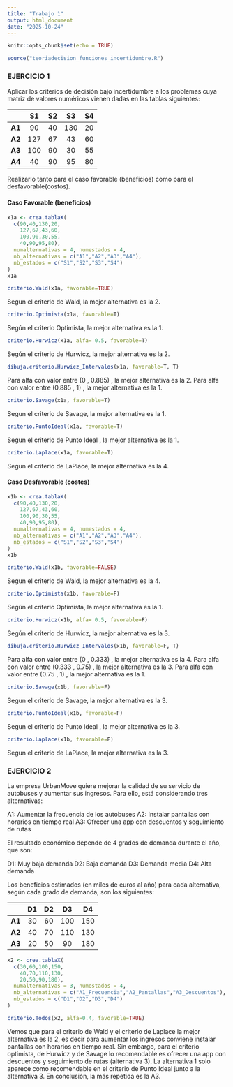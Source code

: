 ```yaml
---
title: "Trabajo 1"
output: html_document
date: "2025-10-24"
---
```


```r
knitr::opts_chunk$set(echo = TRUE)
```

```r
source("teoriadecision_funciones_incertidumbre.R")
```

### EJERCICIO 1

Aplicar los criterios de decisión bajo incertidumbre a los problemas cuya matriz de valores
numéricos vienen dadas en las tablas siguientes:

|     |  S1  |  S2  |  S3  |  S4  |
|:----|:----:|:----:|:----:|:----:|
| **A1** |  90  |  40  | 130  |  20  |
| **A2** | 127  |  67  |  43  |  60  |
| **A3** | 100  |  90  |  30  |  55  |
| **A4** |  40  |  90  |  95  |  80  |

Realizarlo tanto para el caso favorable (beneficios) como para el desfavorable(costos).
  
#### Caso Favorable (beneficios)
  
```r
x1a <- crea.tablaX(
  c(90,40,130,20,
    127,67,43,60,
    100,90,30,55,
    40,90,95,80),
  numalternativas = 4, numestados = 4,
  nb_alternativas = c("A1","A2","A3","A4"),
  nb_estados = c("S1","S2","S3","S4")
)
x1a

```

```r
criterio.Wald(x1a, favorable=TRUE)

```
Segun el criterio de Wald, la mejor alternativa es la 2.

```r

criterio.Optimista(x1a, favorable=T)

```
Según el criterio Optimista, la mejor alternativa es la 1.

```r

criterio.Hurwicz(x1a, alfa= 0.5, favorable=T)

```
Según el criterio de Hurwicz, la mejor alternativa es la 2.

```r

dibuja.criterio.Hurwicz_Intervalos(x1a, favorable=T, T)

```
Para alfa con valor entre (0 , 0.885) , la mejor alternativa es la 2.
Para alfa con valor entre (0.885 , 1) , la mejor alternativa es la 1.

```r

criterio.Savage(x1a, favorable=T)
```
Segun el criterio de Savage, la mejor alternativa es la 1.

```r
criterio.PuntoIdeal(x1a, favorable=T)
```
Segun el criterio de Punto Ideal , la mejor alternativa es la 1.

```r
criterio.Laplace(x1a, favorable=T)
```

Segun el criterio de LaPlace, la mejor alternativa es la 4.

#### Caso Desfavorable (costes)
  
```r
x1b <- crea.tablaX(
  c(90,40,130,20,
    127,67,43,60,
    100,90,30,55,
    40,90,95,80),
  numalternativas = 4, numestados = 4,
  nb_alternativas = c("A1","A2","A3","A4"),
  nb_estados = c("S1","S2","S3","S4")
)
x1b

```

```r
criterio.Wald(x1b, favorable=FALSE)

```
Segun el criterio de Wald, la mejor alternativa es la 4.

```r

criterio.Optimista(x1b, favorable=F)

```
Según el criterio Optimista, la mejor alternativa es la 1.

```r

criterio.Hurwicz(x1b, alfa= 0.5, favorable=F)

```
Según el criterio de Hurwicz, la mejor alternativa es la 3.

```r

dibuja.criterio.Hurwicz_Intervalos(x1b, favorable=F, T)

```
Para alfa con valor entre (0 , 0.333) , la mejor alternativa es la 4.
Para alfa con valor entre (0.333 , 0.75) , la mejor alternativa es la 3.
Para alfa con valor entre (0.75 , 1) , la mejor alternativa es la 1.

```r

criterio.Savage(x1b, favorable=F)
```
Segun el criterio de Savage, la mejor alternativa es la 3.

```r
criterio.PuntoIdeal(x1b, favorable=F)
```
Segun el criterio de Punto Ideal , la mejor alternativa es la 3.

```r
criterio.Laplace(x1b, favorable=F)
```

Segun el criterio de LaPlace, la mejor alternativa es la 3.


#################################################################

### EJERCICIO 2

La empresa UrbanMove quiere mejorar la calidad de su servicio de autobuses y aumentar sus ingresos. Para ello, está considerando tres alternativas:

  A1: Aumentar la frecuencia de los autobuses
  A2: Instalar pantallas con horarios en tiempo real
  A3: Ofrecer una app con descuentos y seguimiento de rutas

El resultado económico depende de 4 grados de demanda durante el año, que son:

  D1: Muy baja demanda
  D2: Baja demanda
  D3: Demanda media
  D4: Alta demanda

Los beneficios estimados (en miles de euros al año) para cada alternativa, según cada grado de demanda, son los siguientes:

|     |  D1  |  D2  |  D3  |  D4  |
|:----|:----:|:----:|:----:|:----:|
| **A1** |  30  |  60  | 100  | 150  |
| **A2** |  40  |  70  | 110  | 130  |
| **A3** |  20  |  50  |  90  | 180  |
  
```r
x2 <- crea.tablaX(
  c(30,60,100,150,
    40,70,110,130,
    20,50,90,180),
  numalternativas = 3, numestados = 4,
  nb_alternativas = c("A1_Frecuencia","A2_Pantallas","A3_Descuentos"),
  nb_estados = c("D1","D2","D3","D4")
)

criterio.Todos(x2, alfa=0.4, favorable=TRUE)
```
Vemos que para el criterio de Wald y el criterio de Laplace la mejor alternativa es la 2, es decir para aumentar los ingresos conviene instalar pantallas con horarios en tiempo real. Sin embargo, para el criterio optimista, de Hurwicz y de Savage lo recomendable es ofrecer una app con descuentos y seguimiento de rutas (alternativa 3). La alternativa 1 solo aparece como recomendable en el criterio de Punto Ideal junto a la alternativa 3. En conclusión, la más repetida es la A3.